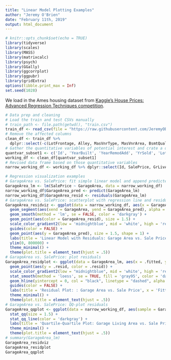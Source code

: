 ```yaml
---
title: "Linear Model Plotting Examples"
author: "Jeremy O'Brien"
date: "February 11th, 2019"
output: html_document
---
```


```r
# knitr::opts_chunk$set(echo = TRUE)
library(tidyverse)
library(scales)
library(MASS)
library(matrixcalc)
library(psych)
library(GGally)
library(ggcorrplot)
library(ggpubr)
library(gridExtra)
options(tibble.print_max = Inf)
set.seed(1028)
```

We load in the Ames housing dataset from [Kaggle's House Prices: Advanced Regression Techniques competition](https://www.kaggle.com/c/house-prices-advanced-regression-techniques/data).
```r
# Data prep and cleaning
# Load the train and test CSVs manually 
# train_path <- file.path(getwd(), "train.csv")
train_df <- read_csv(file = "https://raw.githubusercontent.com/JeremyOBrien16/CUNY_DATA_621/master/train.csv", col_names = TRUE)
# Remove the affected columns
clean_df <- train_df %>% 
  dplyr::select(-c(LotFrontage, Alley, MasVnrType, MasVnrArea, BsmtQual, BsmtCond, BsmtExposure, BsmtFinType1, BsmtFinType2, Electrical, FireplaceQu, GarageType, GarageYrBlt, GarageFinish, GarageQual, GarageCond, PoolQC, Fence, MiscFeature)) 
# Gather the quantitative variables of potential interest and crate a dataframe based on them
quantvar_subset1 <- c('Id', 'YearBuilt', 'YearRemodAdd', 'YrSold', 'LotArea', 'BsmtFinSF1', 'BsmtFinSF2', 'BsmtUnfSF', 'TotalBsmtSF', '1stFlrSF', '2ndFlrSF', 'LowQualFinSF', 'GrLivArea', 'GarageArea', 'WoodDeckSF', 'OpenPorchSF', '3SsnPorch', 'ScreenPorch', 'PoolArea', 'MiscVal', 'SalePrice')
working_df <- clean_df[quantvar_subset1]
# Revised data frame based on those quantitative variables
narrow_working_df <- working_df %>% dplyr::select(Id, SalePrice, GrLivArea, GarageArea, YearRemodAdd)
```

```r
# Regression visualization examples
# GarageArea vs. SalePrice: fit simple linear model and append predicted value and residuals to GarageArea vs. SalePrice
GarageArea_lm <- lm(SalePrice ~ GarageArea, data = narrow_working_df)
narrow_working_df$GarageArea_pred <- predict(GarageArea_lm)
narrow_working_df$GarageArea_resid <- residuals(GarageArea_lm)
# GarageArea vs. SalePrice: scatterplot with regression line and residual visualization
GarageArea_residviz <- ggplot(data = narrow_working_df, aes(x = GarageArea, y = SalePrice)) +
  geom_segment(aes(xend = GarageArea, yend = GarageArea_pred), alpha = .2) +
  geom_smooth(method = 'lm', se = FALSE, color = 'darkgray') +
  geom_point(aes(color = GarageArea_resid), size = 1.5) +
  scale_color_gradient2(low = 'midnightblue', mid = 'white', high = 'red2') +
  guides(color = FALSE) +
  geom_point(aes(y = GarageArea_pred), size = 1.5, shape = 1) +
  labs(title = 'Linear Model with Residuals: Garage Area vs. Sale Price', x = 'Garage Area (sq ft)', y = 'Sale Price ($)') +
  ylim(0, 800000) +
  theme_minimal() +
  theme(plot.title = element_text(hjust = .5))
# GarageArea vs. SalePrice: plot residuals
GarageArea_residplot <- ggplot(data = GarageArea_lm, aes(x = .fitted, y = .resid)) +
  geom_point(aes(y = .resid, color = .resid)) +
  scale_color_gradient2(low = "midnightblue", mid = 'white', high = 'red2') +
  stat_smooth(method = 'loess', se = TRUE, fill = 'gray95', color = 'darkgray') +
  geom_hline(yintercept = 0, col = "black", linetype = "dashed", alpha = .8, size = .5) +
  guides(color = FALSE) +
  labs(title = 'Residual Plot: : Garage Area vs. Sale Price', x = 'Fitted Values', y = 'Residuals') +
  theme_minimal() +
  theme(plot.title = element_text(hjust = .5))
# GarageArea vs. SalePrice: QQ-plot residuals 
GarageArea_qqplot <- ggplot(data = narrow_working_df, aes(sample = GarageArea)) +
  stat_qq(size = 1.5) +
  stat_qq_line(color = 'darkgray') +
  labs(title = 'Quartile-Quartile Plot: Garage Living Area vs. Sale Price', x = "Theoretical Quantiles", y = "Standardized Residuals") +
  theme_minimal() +
  theme(plot.title = element_text(hjust = .5))
# summary(GarageArea_lm)
GarageArea_residviz
GarageArea_residplot
GarageArea_qqplot
```